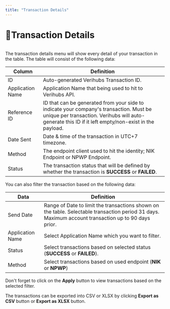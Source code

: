 ```yaml
---
title: "Transaction Details"
---
```

# 🎈Transaction Details

<img className="block" src="images/files_readme_io/_da761ee_Client_Dashboard.png" alt="" />

The transaction details menu will show every detail of your transaction in the table. The table will consist of the following data:

| Column | Definition |
| --- | --- |
| ID  | Auto-generated Verihubs Transaction ID. |
| Application Name | Application Name that being used to hit to Verihubs API. |
| Reference ID | ID that can be generated from your side to indicate your company's transaction. Must be unique per transaction. Verihubs will auto-generate this ID if it left empty/non-exist in the payload. |
| Date Sent | Date & time of the transaction in UTC+7 timezone. |
| Method | The endpoint client used to hit the identity; NIK Endpoint or NPWP Endpoint. |
| Status | The transaction status that will be defined by whether the transaction is **SUCCESS** or **FAILED**. |

You can also filter the transaction based on the following data:

| Data | Definition |
| --- | --- |
| Send Date | Range of Date to limit the transactions shown on the table. Selectable transaction period 31 days. Maximum account transaction up to 90 days prior. |
| Application Name | Select Application Name which you want to filter. |
| Status | Select transactions based on selected status (**SUCCESS** or **FAILED**). |
| Method | Select transactions based on used endpoint (**NIK** or **NPWP**) |

Don't forget to click on the **Apply** button to view transactions based on the selected filter.

The transactions can be exported into CSV or XLSX by clicking **Export as CSV** button or **Export as XLSX** button.